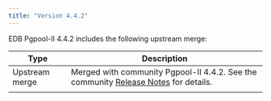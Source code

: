 ```yaml
---
title: "Version 4.4.2"
---
```



EDB Pgpool-II 4.4.2 includes the following upstream merge:

| Type           | Description                                                                                                                                                                                                                                                                                                                                                                                                                                                                                                                                                                                                                                                                                                                                            |
| -------------- | ------------------------------------------------------------------------------------------------------------------------------------------------------------------------------------------------- |
| Upstream merge | Merged with community Pgpool-II 4.4.2. See the community [Release Notes](https://www.pgpool.net/docs/44/en/html/release-4-4-2.html) for details.                                        |
                                                                                                                              |